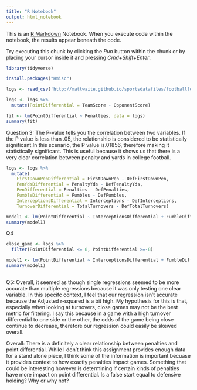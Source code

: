 ```yaml
---
title: "R Notebook"
output: html_notebook
---
```


This is an [R Markdown](http://rmarkdown.rstudio.com) Notebook. When you execute code within the notebook, the results appear beneath the code. 

Try executing this chunk by clicking the *Run* button within the chunk or by placing your cursor inside it and pressing *Cmd+Shift+Enter*. 

```r
library(tidyverse)
```
```r
install.packages("Hmisc")
```
```r
logs <- read_csv('http://mattwaite.github.io/sportsdatafiles/footballlogs1121.csv') 
```
```r
logs <- logs %>% 
  mutate(PointDifferential = TeamScore - OpponentScore)
```
```r
fit <- lm(PointDifferential ~ Penalties, data = logs)
summary(fit)
```
Question 3: The P-value tells you the correlation between two variables. If the P value is less than .05, the relationship is considered to be statistically significant.In this scenario, the P value is.01856, therefore making it statistically significant. This is useful because it shows us that there is a very clear correlation between penalty and yards in college football.

```r
logs <- logs %>%
  mutate(
    FirstDownPenDifferential = FirstDownPen - DefFirstDownPen,
    PenYdsDifferential = PenaltyYds - DefPenaltyYds,
    PenDifferential = Penalties - DefPenalties,
    FumbleDifferential = Fumbles - DefFumbles,
    InterceptionsDifferential = Interceptions - DefInterceptions,
    TurnoverDifferential = TotalTurnovers - DefTotalTurnovers)

model1 <- lm(PointDifferential ~ InterceptionsDifferential + FumbleDifferential, data=logs)
summary(model1)
```
Q4
```r
close_game <- logs %>%
  filter(PointDifferential <= 8, PointDifferential >=-8)

model1 <- lm(PointDifferential ~ InterceptionsDifferential + FumbleDifferential, data=close_game)
summary(model1)
  
```
Q5: Overall, it seemed as though single regressions seemed to be more accurate than multiple regressions because it was only testing one clear variable. In this specifc context, I feel that our regression isn't accurate because the Adjusted r-squared is a bit high. My hypothesis for this is that, especially when looking at turnovers, close games may not be the best metric for filtering. I say this because in a game with a high turnover differential to one side or the other, the odds of the game being close continue to decrease, therefore our regression could easily be skewed overall.

Overall: There is a definitely a clear relationship between penalties and point differential. While I don't think this assignment provides enough data for a stand alone piece, I think some of the information is important becuase it provides context to how exactly penalties impact games. Something that could be interesting however is determining if certain kinds of penalties have more impact on point differential. Is a false start equal to defensive holding? Why or why not?


